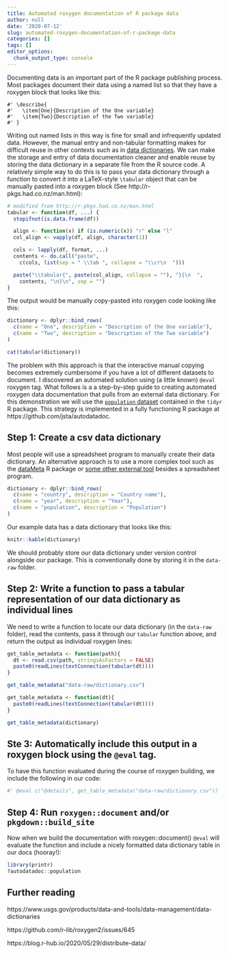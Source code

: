 ```yaml
---
title: Automated roxygen documentation of R package data
author: null
date: '2020-07-12'
slug: automated-roxygen-documentation-of-r-package-data
categories: []
tags: []
editor_options: 
  chunk_output_type: console
---
```


Documenting data is an important part of the R package publishing process. Most packages document their data using a named list so that they have a roxygen block that looks like this:

```
#' \describe{
#'   \item{One}{Description of the One variable}
#'   \item{Two}{Description of the Two variable}
#' }
```

Writing out named lists in this way is fine for small and infrequently updated data. However, the manual entry and non-tabular formatting makes for difficult reuse in other contexts such as in [data dictionaries](https://www.usgs.gov/products/data-and-tools/data-management/data-dictionaries). We can make the storage and entry of data documentation cleaner and enable reuse by storing the data dictionary in a separate file from the R source code. A relatively simple way to do this is to pass your data dictionary through a function to convert it into a LaTeX-style `\tabular` object that can be manually pasted into a roxygen block (See http://r-pkgs.had.co.nz/man.html):

```r
# modified from http://r-pkgs.had.co.nz/man.html
tabular <- function(df, ...) {
  stopifnot(is.data.frame(df))

  align <- function(x) if (is.numeric(x)) "r" else "l"
  col_align <- vapply(df, align, character(1))

  cols <- lapply(df, format, ...)
  contents <- do.call("paste",
    c(cols, list(sep = " \\tab ", collapse = "\\cr\n  ")))

  paste("\\tabular{", paste(col_align, collapse = ""), "}{\n  ",
    contents, "\n}\n", sep = "")
}
```

The output would be manually copy-pasted into roxygen code looking like this:

```r
dictionary <- dplyr::bind_rows(
  c(name = "One", description = "Description of the One variable"),
  c(name = "Two", description = "Description of the Two variable")
)
```

```r
cat(tabular(dictionary))
```

The problem with this approach is that the interactive manual copying becomes extremely cumbersome if you have a lot of different datasets to document. I discovered an automated solution using (a little known) `@eval` roxygen tag. What follows is a a step-by-step guide to creating automated roxygen data documentation that pulls from an external data dictionary. For this demonstration we will use the [`population` dataset](https://tidyr.tidyverse.org/reference/who.html) contained in the `tidyr` R package. This strategy is implemented in a fully functioning R package at https://github.com/jsta/autodatadoc.

## Step 1: Create a csv data dictionary

Most people will use a spreadsheet program to manually create their data dictionary. An alternative approach is to use a more complex tool such as the [dataMeta](https://github.com/dmrodz/dataMeta) R package or [some other external tool](https://www.usgs.gov/products/data-and-tools/data-management/data-dictionaries) besides a spreadsheet program.

```r
dictionary <- dplyr::bind_rows(
  c(name = "country", description = "Country name"), 
  c(name = "year", description = "Year"), 
  c(name = "population", description = "Population") 
)
```

Our example data has a data dictionary that looks like this:

```r
knitr::kable(dictionary)
```

We should probably store our data dictionary under version control alongside our package. This is conventionally done by storing it in the `data-raw` folder.

## Step 2: Write a function to pass a tabular representation of our data dictionary as individual lines

We need to write a function to locate our data dictionary (in the `data-raw` folder), read the contents, pass it through our `tabular` function above, and return the output as individual roxygen lines:

```r
get_table_metadata <- function(path){
  dt <- read.csv(path, stringsAsFactors = FALSE)
  paste0(readLines(textConnection(tabular(dt))))
}

get_table_metadata("data-raw/dictionary.csv")
```

```r
get_table_metadata <- function(dt){
  paste0(readLines(textConnection(tabular(dt))))
}

get_table_metadata(dictionary)
```

## Ste 3: Automatically include this output in a roxygen block using the  `@eval` tag. 

To have this function evaluated during the course of roxygen building, we include the following in our code:

```r
#' @eval c("@details", get_table_metadata("data-raw/dictionary.csv"))
```

## Step 4: Run `roxygen::document` and/or `pkgdown::build_site`

Now when we build the documentation with roxygen::document() `@eval` will evaluate the function and include a nicely formatted data dictionary table in our docs (hooray!):

```r
library(printr)
?autodatadoc::population
```

## Further reading

https://www.usgs.gov/products/data-and-tools/data-management/data-dictionaries

https://github.com/r-lib/roxygen2/issues/645

https://blog.r-hub.io/2020/05/29/distribute-data/


